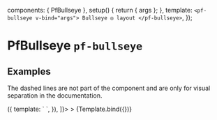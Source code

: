 

  components: { PfBullseye },
  setup() {
    return { args };
  },
  template: `
    <pf-bullseye v-bind="args">
      Bullseye ◎ layout
    </pf-bullseye>
  `,
});


<Meta title="Layouts/Bullseye" component={PfBullseye} />

# PfBullseye `pf-bullseye`

## Examples

The dashed lines are not part of the component and are only for visual separation in the documentation.

<Canvas>
  <Story
    name="Bullseye"
    decorators={[
      () => ({
        template: `
          <story class="docs-layout-outline" />
        `,
      }),
    ]}>
  >
    {Template.bind({})}
  </Story>
</Canvas>

<ArgsTable story="Bullseye" />
